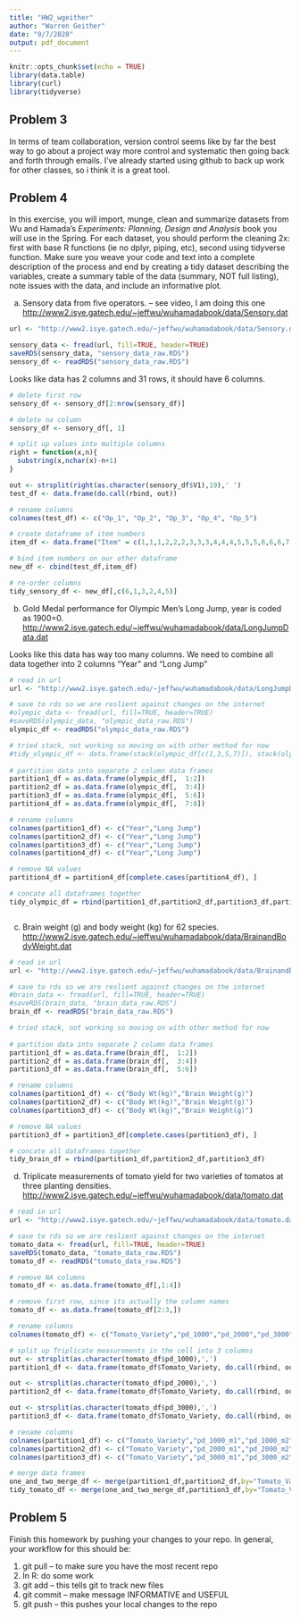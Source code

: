 ```yaml
---
title: "HW2_wgeither"
author: "Warren Geither"
date: "9/7/2020"
output: pdf_document
---
```


```r
knitr::opts_chunk$set(echo = TRUE)
library(data.table)
library(curl)
library(tidyverse)
```
  
## Problem 3

In terms of team collaboration, version control seems like by far the best way to go about a project way more control and systematic then going back and forth through emails. I've already started using github to back up work for other classes, so i think it is a great tool.

## Problem 4

In this exercise, you will import, munge, clean and summarize datasets from Wu and Hamada's _Experiments: Planning, Design and Analysis_ book you will use in the Spring.  For each dataset, you should perform the cleaning 2x: first with base R functions (ie no dplyr, piping, etc), second using tidyverse function.  Make sure you weave your code and text into a complete description of the process and end by creating a tidy dataset describing the variables, create a summary table of the data (summary, NOT full listing), note issues with the data, and include an informative plot.  

a. Sensory data from five operators.  -- see video, I am doing this one
<http://www2.isye.gatech.edu/~jeffwu/wuhamadabook/data/Sensory.dat> 
```r
url <- "http://www2.isye.gatech.edu/~jeffwu/wuhamadabook/data/Sensory.dat"

sensory_data <- fread(url, fill=TRUE, header=TRUE)
saveRDS(sensory_data, "sensory_data_raw.RDS")
sensory_df <- readRDS("sensory_data_raw.RDS")
```
Looks like data has 2 columns and 31 rows, it should have 6 columns. 

```r
# delete first row
sensory_df <- sensory_df[2:nrow(sensory_df)]

# delete na column
sensory_df <- sensory_df[, 1]

# split up values into multiple columns
right = function(x,n){
  substring(x,nchar(x)-n+1)
}

out <- strsplit(right(as.character(sensory_df$V1),19),' ') 
test_df <- data.frame(do.call(rbind, out))

# rename columns
colnames(test_df) <- c("Op_1", "Op_2", "Op_3", "Op_4", "Op_5")

# create dataframe of item numbers
item_df <- data.frame("Item" = c(1,1,1,2,2,2,3,3,3,4,4,4,5,5,5,6,6,6,7,7,7,8,8,8,9,9,9,10,10,10))

# bind item numbers on our other dataframe
new_df <- cbind(test_df,item_df)

# re-order columns
tidy_sensory_df <- new_df[,c(6,1,3,2,4,5)]

```
b. Gold Medal performance for Olympic Men's Long Jump, year is coded as 1900=0.
<http://www2.isye.gatech.edu/~jeffwu/wuhamadabook/data/LongJumpData.dat>

Looks like this data has way too many columns. We need to combine all data together into 2 columns "Year" and "Long Jump"

```r
# read in url
url <- "http://www2.isye.gatech.edu/~jeffwu/wuhamadabook/data/LongJumpData.dat"

# save to rds so we are reslient against changes on the internet
#olympic_data <- fread(url, fill=TRUE, header=TRUE)
#saveRDS(olympic_data, "olympic_data_raw.RDS")
olympic_df <- readRDS("olympic_data_raw.RDS")

```

```r
# tried stack, not working so moving on with other method for now
#tidy_olympic_df <- data.frame(stack(olympic_df[c(1,3,5,7)]), stack(olympic_df[c(2,4,6,8)]))
                              
# partition data into separate 2 column data frames
partition1_df = as.data.frame(olympic_df[,  1:2])
partition2_df = as.data.frame(olympic_df[,  3:4])
partition3_df = as.data.frame(olympic_df[,  5:6])
partition4_df = as.data.frame(olympic_df[,  7:8])

# rename columns
colnames(partition1_df) <- c("Year","Long Jump")
colnames(partition2_df) <- c("Year","Long Jump")
colnames(partition3_df) <- c("Year","Long Jump")
colnames(partition4_df) <- c("Year","Long Jump")

# remove NA values 
partition4_df = partition4_df[complete.cases(partition4_df), ]

# concate all dataframes together
tidy_olympic_df = rbind(partition1_df,partition2_df,partition3_df,partition4_df)
```

```r

```

c. Brain weight (g) and body weight (kg) for 62 species.    
<http://www2.isye.gatech.edu/~jeffwu/wuhamadabook/data/BrainandBodyWeight.dat>

```r
# read in url
url <- "http://www2.isye.gatech.edu/~jeffwu/wuhamadabook/data/BrainandBodyWeight.dat"

# save to rds so we are reslient against changes on the internet
#brain_data <- fread(url, fill=TRUE, header=TRUE)
#saveRDS(brain_data, "brain_data_raw.RDS")
brain_df <- readRDS("brain_data_raw.RDS")

```

```r
# tried stack, not working so moving on with other method for now
                              
# partition data into separate 2 column data frames
partition1_df = as.data.frame(brain_df[,  1:2])
partition2_df = as.data.frame(brain_df[,  3:4])
partition3_df = as.data.frame(brain_df[,  5:6])

# rename columns
colnames(partition1_df) <- c("Body Wt(kg)","Brain Weight(g)")
colnames(partition2_df) <- c("Body Wt(kg)","Brain Weight(g)")
colnames(partition3_df) <- c("Body Wt(kg)","Brain Weight(g)")

# remove NA values 
partition3_df = partition3_df[complete.cases(partition3_df), ]

# concate all dataframes together
tidy_brain_df = rbind(partition1_df,partition2_df,partition3_df)

```

d. Triplicate measurements of tomato yield for two varieties of tomatos at three planting densities.  
<http://www2.isye.gatech.edu/~jeffwu/wuhamadabook/data/tomato.dat>

```r
# read in url
url <- "http://www2.isye.gatech.edu/~jeffwu/wuhamadabook/data/tomato.dat"

# save to rds so we are reslient against changes on the internet
tomato_data <- fread(url, fill=TRUE, header=TRUE)
saveRDS(tomato_data, "tomato_data_raw.RDS")
tomato_df <- readRDS("tomato_data_raw.RDS")

```

```r

# remove NA columns
tomato_df <- as.data.frame(tomato_df[,1:4])

# remove first row, since its actually the column names
tomato_df <- as.data.frame(tomato_df[2:3,])

# rename columns
colnames(tomato_df) <- c("Tomato_Variety","pd_1000","pd_2000","pd_3000")

# split up Triplicate measurements in the cell into 3 columns
out <- strsplit(as.character(tomato_df$pd_1000),',') 
partition1_df <- data.frame(tomato_df$Tomato_Variety, do.call(rbind, out))

out <- strsplit(as.character(tomato_df$pd_2000),',') 
partition2_df <- data.frame(tomato_df$Tomato_Variety, do.call(rbind, out))

out <- strsplit(as.character(tomato_df$pd_3000),',') 
partition3_df <- data.frame(tomato_df$Tomato_Variety, do.call(rbind, out))

# rename columns
colnames(partition1_df) <- c("Tomato_Variety","pd_1000_m1","pd_1000_m2","pd_1000_m3")   
colnames(partition2_df) <- c("Tomato_Variety","pd_2000_m1","pd_2000_m2","pd_2000_m3")
colnames(partition3_df) <- c("Tomato_Variety","pd_3000_m1","pd_3000_m2","pd_3000_m3")

# merge data frames
one_and_two_merge_df <- merge(partition1_df,partition2_df,by="Tomato_Variety")
tidy_tomato_df <- merge(one_and_two_merge_df,partition3_df,by="Tomato_Variety")
```
## Problem 5

Finish this homework by pushing your changes to your repo.  In general, your workflow for this should be:  

1. git pull -- to make sure you have the most recent repo  
2. In R: do some work  
3. git add -- this tells git to track new files  
4. git commit -- make message INFORMATIVE and USEFUL  
5. git push -- this pushes your local changes to the repo  

